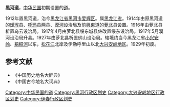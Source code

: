 '''黑河道'''，[[中华民国|中华民国]]初期设置的[[道_(行政区划)|道]]。

1912年置黑河道，治今[[黑龙江省|黑龙江省]][[黑河市|黑河市]][[爱辉区|爱辉区]]。属[[黑龙江省_(中华民国)|黑龙江省]]。1914年由原黑河道的[[瑷珲县|瑷珲县]]、[[呼玛县|呼玛县]]两县、[[漠河|漠河]]设治局及前[[興東道|興東道]]的[[萝北县|萝北县]]设置。1916年由萝北县析置乌云设治局。1917年4月由萝北县绥东城县佐改置绥东设治局。1917年5月漠河设治局升县。1927年由萝北县析置佛山设治局。辖境约当今黑龙江省[[小兴安岭|小兴安岭]]、[[梧桐河|梧桐河]]以东，[[松花江|松花江]]北岸及伊勒呼里山以北[[大兴安岭地区|大兴安岭地区]]。1929年初废。
==参考文献==
* 《中国历史地名大辞典》
* 《中国古今地名大词典》
{{中华民国的道|nocat}}
{{北洋政府行政區劃|nocat}}
{{中华民国大陆时期行政区划小作品}}
[[Category:中华民国的道|Category:中华民国的道]]
[[Category:黑河行政区划史|Category:黑河行政区划史]]
[[Category:大兴安岭地区行政区划史|Category:大兴安岭地区行政区划史]]
[[Category:伊春行政区划史|Category:伊春行政区划史]]
